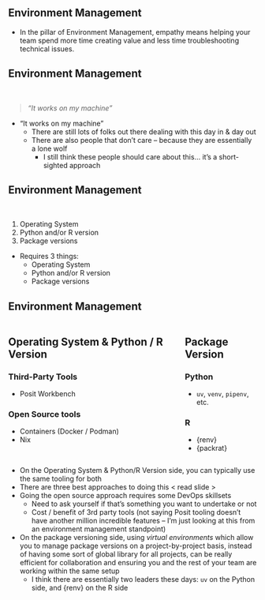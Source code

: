 ## Environment Management

<!-- TODO // Add picture with first pillar: Environment Management -->

::: {.notes}

- In the pillar of Environment Management, empathy means helping your team spend more time creating value and less time troubleshooting technical issues.

:::

## Environment Management {transition="none"}

<br>

> *"It works on my machine"*

::: {.notes}

* "It works on my machine"
    + There are still lots of folks out there dealing with this day in & day out
    + There are also people that don't care -- because they are essentially a lone wolf
        + I still think these people should care about this... it's a short-sighted approach

:::

## Environment Management {transition="none"}

<br>

::: {.incremental}

1. Operating System
1. Python and/or R version
1. Package versions

:::

::: {.notes}

* Requires 3 things:
    + Operating System
    + Python and/or R version
    + Package versions

:::

## Environment Management {.smaller transition="none"}

::: {.columns}
::: {.column}

::: {.callout-note icon="false"}

## Operating System & Python / R Version

### Third-Party Tools

- Posit Workbench

### Open Source tools

- Containers (Docker / Podman)
- Nix

:::

:::
::: {.column}

::: {.callout-note icon="false"}

## Package Version

### Python

- `uv`, `venv`, `pipenv`, etc.

### R

- {renv}
- {packrat}

:::

:::
:::

::: {.notes}

- On the Operating System & Python/R Version side, you can typically use the same tooling for both
- There are three best approaches to doing this < read slide >
- Going the open source approach requires some DevOps skillsets
    + Need to ask yourself if that's something you want to undertake or not
    + Cost / benefit of 3rd party tools (not saying Posit tooling doesn't have another million incredible features -- I'm just looking at this from an environment management standpoint)
- On the package versioning side, using *virtual environments* which allow you to manage package versions on a project-by-project basis, instead of having some sort of global library for all projects, can be really efficient for collaboration and ensuring you and the rest of your team are working within the same setup
    + I think there are essentially two leaders these days: `uv` on the Python side, and {renv} on the R side

:::